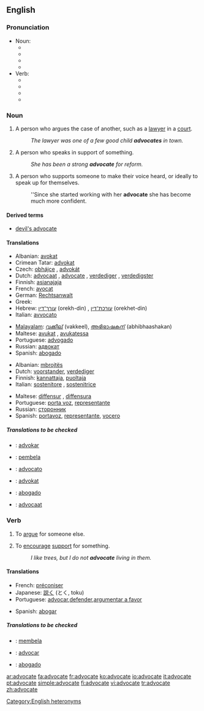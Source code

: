 ==English==

===Pronunciation===
*Noun:
**{{enPR|ăd'vəkət}}
**{{IPA|/ˈædvəkət/}}
**{{SAMPA|/"{dv@k@t/}}
**{{audio|en-us-advocate-noun.ogg|Audio (US)}}
*Verb:
**{{enPR|ăd'vəkāt}}
**{{IPA|/ˈædvəkeɪt/}}
**{{SAMPA|/"{dv@keIt/}}
**{{audio|en-us-advocate-verb.ogg|Audio (US)}}

===Noun===
{{en-noun}}

# A person who argues the case of another, such as a [[lawyer]] in a [[court]].
#:''The lawyer was one of a few good child '''advocates''' in town.''
# A person who speaks in support of something.
#:''She has been a strong '''advocate''' for reform.''
# A person who supports someone to make their voice heard, or ideally to speak up for themselves.
#:''Since she started working with her '''advocate''' she has become much more confident.

====Derived terms====
*[[devil's advocate]]

====Translations====
{{trans-top|person who argues the case of another}}
*Albanian: [[avokat]]
*Crimean Tatar: [[advokat#Crimean Tatar|advokat]]
*Czech: [[obhájce]] {{m}}, [[advokát]] {{m}}
*Dutch: [[advocaat]] {{m}}, [[advocate]] {{f}}, [[verdediger]] {{m}}, [[verdedigster]] {{m}}
*Finnish: [[asianajaja]]
*French: [[avocat]] {{m}}
*German: [[Rechtsanwalt]]
*Greek: {{t|el|συνήγορος|m}}
*Hebrew: [[עורך־דין]] (orekh-din) {{m}}, [[עורכת־דין]] (orekhet-din) {{f}}
*Italian: [[avvocato]]
{{trans-mid}}
*[[Malayalam]]: [[വക്കീല്]] (vakkeel), [[അഭിഭാഷകന്]] (abhibhaashakan)
*Maltese: [[avukat]] {{m}}, [[avukatessa]] {{f}}
*Portuguese: [[advogado]]
*Russian: [[адвокат]] {{m}}
*Spanish: [[abogado]]
{{trans-bottom}}

{{trans-top|person who speaks in support of something}}
*Albanian: [[mbrojtës]]
*Dutch: [[voorstander]], [[verdediger]]
*Finnish: [[kannattaja]], [[puoltaja]]
*Italian: [[sostenitore]] {{m}}, [[sostenitrice]] {{f}}
{{trans-mid}}
*Maltese: [[diffensur]] {{m}}, [[diffensura]] {{f}}
*Portuguese: [[porta voz]], [[representante]]
*Russian: [[сторонник]] {{m}}
*Spanish: [[portavoz]], [[representante]], [[vocero]]
{{trans-bottom}}

=====Translations to be checked=====
<!--Remove this section once all of the translations below have been moved into the tables above.-->
{{checktrans}}
*{{ttbc|Ido}}: [[advokar]]
*{{ttbc|Indonesian}}: [[bela|pembela]]
*{{ttbc|Interlingua}}: [[advocato]]
*{{ttbc|Norwegian}}: [[advokat]]
*{{ttbc|Tagalog}}: [[abogado]]
*{{ttbc|Dutch}}: [[advocaat]]

===Verb===
{{en-verb|advocat|ing}}

# {{transitive}} To [[argue]] for someone else.
# {{transitive}} To [[encourage]] [[support]] for something.
#:''I like trees, but I do not '''advocate''' living in them.''

====Translations====
{{trans-top|argue for}}
{{trans-mid}}
{{trans-bottom}}

{{trans-top|encourage support for}}
*French: [[préconiser]]
*Japanese: [[説く]] (とく, toku)
*Portuguese: [[advocar]],[[defender]],[[argumentar a favor]]
{{trans-mid}}
*Spanish: [[abogar]]
{{trans-bottom}}

=====Translations to be checked=====
<!--Remove this section once all of the translations below have been moved into the tables above.-->
{{checktrans}}

*{{ttbc|Indonesian}}: [[bela|membela]]
*{{ttbc|Interlingua}}: [[advocar]]
*{{ttbc|Tagalog}}: [[abogado]]

[[Category:English heteronyms]]

[[ar:advocate]]
[[fa:advocate]]
[[fr:advocate]]
[[ko:advocate]]
[[io:advocate]]
[[it:advocate]]
[[pt:advocate]]
[[simple:advocate]]
[[fi:advocate]]
[[vi:advocate]]
[[tr:advocate]]
[[zh:advocate]]